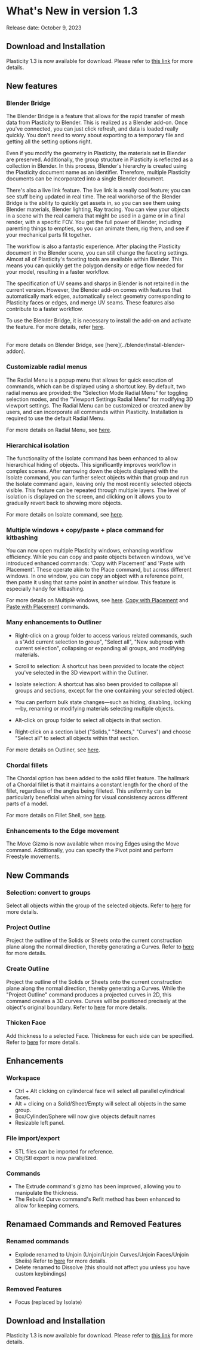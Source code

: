 
# What's New in version 1.3

Release date: October 9, 2023

## Download and Installation

Plasticity 1.3 is now available for download. Please refer to [this link](../getting-started/download-and-install) for more details.

## New features

### Blender Bridge

The Blender Bridge is a feature that allows for the rapid transfer of mesh data from Plasticity to Blender. This is realized as a Blender add-on. Once you've connected, you can just click refresh, and data is loaded really quickly. You don't need to worry about exporting to a temporary file and getting all the setting options right.

Even if you modify the geometry in Plasticity, the materials set in Blender are preserved. Additionally, the group structure in Plasticity is reflected as a collection in Blender. In this process, Blender's hierarchy is created using the Plasticity document name as an identifier. Therefore, multiple Plasticity documents can be incorporated into a single Blender document.

There's also a live link feature. The live link is a really cool feature; you can see stuff being updated in real time. The real workhorse of the Blender Bridge is the ability to quickly get assets in, so you can see them using Blender materials, Blender lighting, Ray tracing. You can view your objects in a scene with the real camera that might be used in a game or in a final render, with a specific FOV. You get the full power of Blender, including parenting things to empties, so you can animate them, rig them, and see if your mechanical parts fit together.

The workflow is also a fantastic experience. After placing the Plasticity document in the Blender scene, you can still change the faceting settings. Almost all of Plasticity's faceting tools are available within Blender. This means you can quickly get the polygon density or edge flow needed for your model, resulting in a faster workflow.

The specification of UV seams and sharps in Blender is not retained in the current version. However, the Blender add-on comes with features that automatically mark edges, automatically select geometry corresponding to Plasticity faces or edges, and merge UV seams. These features also contribute to a faster workflow.

To use the Blender Bridge, it is necessary to install the add-on and activate the feature. For more details, refer [here](../blender/install-blender-addon.en.mdx).

<br/>
For more details on Blender Bridge, see [here](../blender/install-blender-addon).

### Customizable radial menus

The Radial Menu is a popup menu that allows for quick execution of commands, which can be displayed using a shortcut key. By default, two radial menus are provided: the "Selection Mode Radial Menu" for toggling selection modes, and the "Viewport Settings Radial Menu" for modifying 3D viewport settings. The Radial Menu can be customized or created anew by users, and can incorporate all commands within Plasticity.
Installation is required to use the default Radial Menu. 

For more details on Radial Menu, see [here](../plasticity-essentials/radial-menu).
<br/>
<VideoPlayer fileName="v1_3_new_radial-menu"/>


### Hierarchical isolation

The functionality of the Isolate command has been enhanced to allow hierarchical hiding of objects. This significantly improves workflow in complex scenes. After narrowing down the objects displayed with the Isolate command, you can further select objects within that group and run the Isolate command again, leaving only the most recently selected objects visible. This feature can be repeated through multiple layers. The level of isolation is displayed on the screen, and clicking on it allows you to gradually revert back to showing more objects.

For more details on Isolate command, see [here](../plasticity-essentials/focus-and-isolate-objects#isolate-objects).
<br/>
<VideoPlayer fileName="isolate"/>

### Multiple windows + copy/paste + place command for kitbashing

You can now open multiple Plasticity windows, enhancing workflow efficiency. While you can copy and paste objects between windows, we've introduced enhanced commands: 'Copy with Placement' and 'Paste with Placement'. These operate akin to the Place command, but across different windows. In one window, you can copy an object with a reference point, then paste it using that same point in another window. This feature is especially handy for kitbashing.

For more details on Multiple windows, see [here](../plasticity-essentials/file-menu). [Copy with Placement](../common/copy-with-placement) and [Paste with Placement](../common/paste-with-placement) commands.
<br/>
<VideoPlayer fileName="v1_3_new_window_copy_paste_place"/>

### Many enhancements to Outliner

- Right-click on a group folder to access various related commands, such a s"Add current selection to group", "Select all", "New subgroup with current selection", collapsing or expanding all groups, and modifying materials.

- Scroll to selection: A shortcut has been provided to locate the object you've selected in the 3D viewport within the Outliner. 

- Isolate selection: A shortcut has also been provided to collapse all groups and sections, except for the one containing your selected object.

- You can perform bulk state changes—such as hiding, disabling, locking—by, renaming or modifying materials selecting multiple objects.

- Alt-click on group folder to select all objects in that section.

- Right-click on a section label ("Solids," "Sheets," "Curves") and choose "Select all" to select all objects within that section.

For more details on Outliner, see [here](../plasticity-essentials/outliner).

### Chordal fillets

The Chordal option has been added to the solid fillet feature. The hallmark of a Chordal fillet is that it maintains a constant length for the chord of the fillet, regardless of the angles being filleted. This uniformity can be particularly beneficial when aiming for visual consistency across different parts of a model.

For more details on Fillet Shell, see [here](../solid/fillet-shell#fillet-options).
<br/>
<VideoPlayer fileName="fillet-shell-shape"/>


### Enhancements to the Edge movement

The Move Gizmo is now available when moving Edges using the Move command. Additionally, you can specify the Pivot point and perform Freestyle movements.

## New Commands

### Selection: convert to groups

Select all objects within the group of the selected objects. Refer to [here](../plasticity-essentials/selecting-objects#select-from-the-currently-selected-objects) for more details.

### Project Outline

Project the outline of the Solids or Sheets onto the current construction plane along the normal direction, thereby generating a Curves. Refer to [here](../sketch/project-outline) for more details.

### Create Outline

Project the outline of the Solids or Sheets onto the current construction plane along the normal direction, thereby generating a Curves. While the "Project Outline" command produces a projected curves in 2D, this command creates a 3D curves. Curves will be positioned precisely at the object's original boundary. Refer to [here](../sketch/create-outline) for more details.

### Thicken Face

Add thickness to a selected Face. Thickness for each side can be specified. Refer to [here](../solid/thicken-face) for more details.

## Enhancements

### Workspace

- Ctrl + Alt clicking on cylindercal face will select all parallel cylindrical faces.
- Alt + clicing on a Solid/Sheet/Empty will select all objects in the same group.
- Box/Cylinder/Sphere will now give objects default names
- Resizable left panel.

### File import/export

- STL files can be imported for reference.
- Obj/Stl export is now parallelized.

### Commands

- The Extrude command's gizmo has been improved, allowing you to manipulate the thickness.
- The Rebuild Curve command's Refit method has been enhanced to allow for keeping corners.

## Renamaed Commands and Removed Features

### Renamed commands
- Explode renamed to Unjoin (Unjoin/Unjoin Curves/Unjoin Faces/Unjoin Sheiis) Refer to [here](../solid/unjoin) for more details.
- Delete renamed to Dissolve (this should not affect you unless you have custom keybindings)

### Removed Features
- Focus (replaced by Isolate)

## Download and Installation

Plasticity 1.3 is now available for download. Please refer to [this link](../getting-started/download-and-install) for more details.

